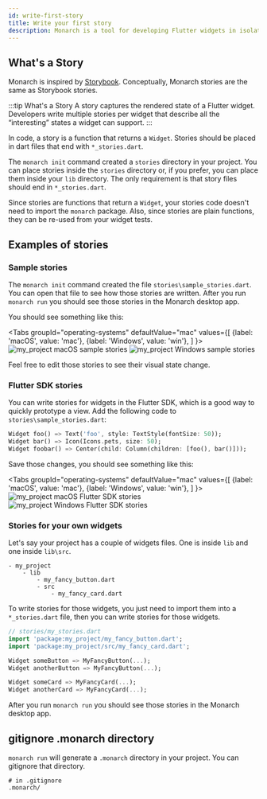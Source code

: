 ```yaml
---
id: write-first-story
title: Write your first story
description: Monarch is a tool for developing Flutter widgets in isolation. It makes it super easy to build widgets for complex UIs.
---
```



## What's a Story
Monarch is inspired by [Storybook](https://storybook.js.org/). Conceptually, 
Monarch stories are the same as Storybook stories.

:::tip What's a Story
A story captures the rendered state of a Flutter widget. Developers write 
multiple stories per widget that describe all the “interesting” states 
a widget can support.
:::

In code, a story is a function that returns a `Widget`. Stories should be 
placed in dart files that end with `*_stories.dart`.

The `monarch init` command created a `stories` directory in your project. You
can place stories inside the `stories` directory or, if you prefer, you can place them 
inside your `lib` directory. The only requirement is that story files should 
end in `*_stories.dart`.

Since stories are functions that return a `Widget`, your stories code
doesn't need to import the `monarch` package. Also, since stories are 
plain functions, they can be re-used from your widget tests.

## Examples of stories

### Sample stories
The `monarch init` command created the file `stories\sample_stories.dart`. You 
can open that file to see how those stories are written. After you run 
`monarch run` you should see those stories in the Monarch desktop app.

You should see something like this:

<Tabs
  groupId="operating-systems"
  defaultValue="mac"
  values={[
    {label: 'macOS', value: 'mac'},
    {label: 'Windows', value: 'win'},
  ]
}>
  <TabItem value="mac">
    <img className="docs-app-screenshot" alt="my_project macOS sample stories" src={my_project_macos_sample_stories}/>
  </TabItem>
  <TabItem value="win">
    <img className="docs-app-screenshot" alt="my_project Windows sample stories" src={my_project_windows_sample_stories}/>
  </TabItem>
</Tabs>

Feel free to edit those stories to see their visual state change.

### Flutter SDK stories
You can write stories for widgets in the Flutter SDK, which is a good way 
to quickly prototype a view. Add the following code to `stories\sample_stories.dart`:

```dart
Widget foo() => Text('foo', style: TextStyle(fontSize: 50));
Widget bar() => Icon(Icons.pets, size: 50);
Widget foobar() => Center(child: Column(children: [foo(), bar()]));
```

Save those changes, you should see something like this:

<Tabs
  groupId="operating-systems"
  defaultValue="mac"
  values={[
    {label: 'macOS', value: 'mac'},
    {label: 'Windows', value: 'win'},
  ]
}>
  <TabItem value="mac">
    <img className="docs-app-screenshot" alt="my_project macOS Flutter SDK stories" src={my_project_macos_flutter_sdk_stories}/>
  </TabItem>
  <TabItem value="win">
    <img className="docs-app-screenshot" alt="my_project Windows Flutter SDK stories" src={my_project_windows_flutter_sdk_stories}/>
  </TabItem>
</Tabs>

### Stories for your own widgets
Let's say your project has a couple of widgets files. One is inside `lib`
and one inside `lib\src`.

```
- my_project
    - lib
        - my_fancy_button.dart
        - src
            - my_fancy_card.dart
```

To write stories for those widgets, you just need to import them into a 
`*_stories.dart` file, then you can write stories for those widgets.
```dart
// stories/my_stories.dart
import 'package:my_project/my_fancy_button.dart';
import 'package:my_project/src/my_fancy_card.dart';

Widget someButton => MyFancyButton(...);
Widget anotherButton => MyFancyButton(...);

Widget someCard => MyFancyCard(...);
Widget anotherCard => MyFancyCard(...);
```

After you run `monarch run` you should see those stories in the Monarch desktop 
app.

## gitignore .monarch directory
`monarch run` will generate a `.monarch` directory in your project. You
can gitignore that directory.
```
# in .gitignore
.monarch/
```
